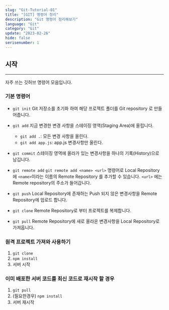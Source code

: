 ```yaml
---
slug: "Git-Tutorial-01"
title: "[GIT] 명령어 정리"
description: "Git 명령어 정리해보기"
language: "Git"
category: "Git"
update: "2023-02-26"
hide: false
serisenumber: 1
---
```

## 시작
---
자주 쓰는 깃허브 명령어 모음입니다.

### 기본 명령어

- `git init`
    Git 저장소를 초기화 하여 해당 프로젝트 폴더를 Git repository 로 만들어줍니다.
    
- `git add`
    지금 변경한 변경 사항을 스테이징 영역(Staging Area)에 올립니다.
    - `git add .`: 모든 변경 사항을 올린다.
    - `git add app.js`: app.js 변경사항만 올린다.

- `git commit`
    스테이징 영역에 올라가 있는 변경사항을 하나의 기록(History)으로 남깁니다.
    
- `git remote add`
    `git remote add <name> <url>` 명령어로 Local Repository 에 `<name>`이라는 이름의 Remote Repository 를 추가할 수 있습니다.
    `<url>` 에는 Remote repository의 주소가 들어갑니다.
    
- `git push`
    Local Repository에 존재하는 Push 되지 않은 변경사항을 Remote Repository에 업로드 합니다.
    
- `git clone`
    Remote Repository로 부터 프로젝트를 복제합니다.
    
- `git pull`
    Remote Repository에 새로 올라온 변경사항을 Local Repository로 가져옵니다.

### 원격 프로젝트 가져와 사용하기
1. `git clone`
2. `npm install`
3. 서버 시작

### 이미 배포한 서버 코드를 최신 코드로 재시작 할 경우
1. `git pull`
2. (필요한경우) `npm install`
3. 서버 재시작